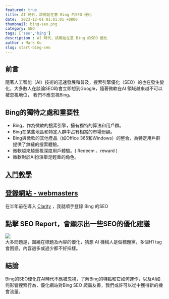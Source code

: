 ---
featured: true
title: AI 時代，該開始在意 Bing 的SEO 優化
date:  2023-12-01 01:01:01 +0800
thumbnail: bing-seo.png
category: SEO
tags: ['seo','bing']
description : AI 時代，該開始在意 Bing 的SEO 優化
author : Mark Ku
slug: start-bing-seo
---
## 前言
隨著人工智能（AI）技術的迅速發展和普及，搜索引擎優化（SEO）的也在發生變化，大多數人在談論SEO時會立即想到Google，隨著微軟在AI 領域越來越不可以被忽視地位，
我們不應忽視Bing。

## Bing的獨特之處和重要性
* Bing，作為微軟的搜索引擎，擁有獨特的算法和用戶群。
* Bing在某些地區和特定人群中占有相當的市場份額。
* Bing與微軟的其他產品（如Office 365和Windows）的整合，為特定用戶群提供了無縫的搜索體驗。
* 微軟越來越重視深度用戶體驗。( Redeem 、reward )
* 微軟對於AI扮演舉足輕重的角色。

## [入門教學](https://gooptions.cc/bing-webmaster%E4%BD%BF%E7%94%A8%E6%95%99%E5%AD%B8/)
## [登錄網站 - webmasters](https://www.bing.com/webmasters/)
在半年前在導入 [Clarity](https://blog.markkulab.net/microsoft-clarity/) ，我就順手登錄 Bing 的SEO

## 點擊 SEO Report，會顯示出一些SEO的優化建議
![](1.jpg)  
大多問題是，圍繞在標題及內容的優化，猜想 AI 機械人是個標題黨，多個H1 tag 會困惑，內容過多或過少都不好採樣。

## 結論
Bing的SEO優化在AI時代不應被忽視，了解Bing的特點和它如何運作，以及AI如何影響搜索行為，優化網站對Bing SEO 爬蟲友善，我們或許可以從中獲得新的機會流量。


